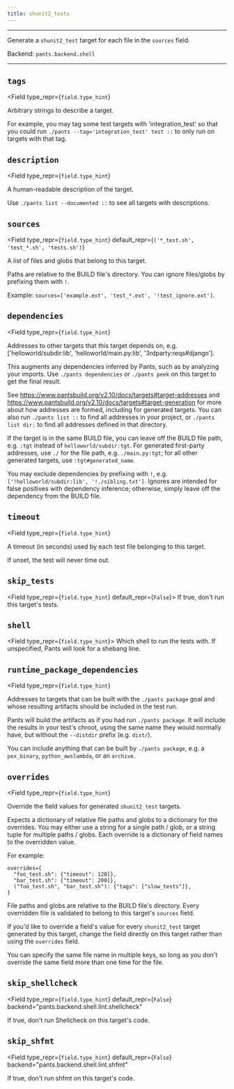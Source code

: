 ```yaml
---
title: shunit2_tests
---
```



---

Generate a `shunit2_test` target for each file in the `sources` field.

Backend: <span className="color--primary">`pants.backend.shell`</span>

---

<span className={styles.options}>

## `tags`

<Field
    type_repr={`field.type_hint`}
>

Arbitrary strings to describe a target.

For example, you may tag some test targets with &#x27;integration_test&#x27; so that you could run `./pants --tag='integration_test' test ::` to only run on targets with that tag.

</Field>

## `description`

<Field
    type_repr={`field.type_hint`}
>

A human-readable description of the target.

Use `./pants list --documented ::` to see all targets with descriptions.

</Field>

## `sources`

<Field
    type_repr={`field.type_hint`}
    default_repr={`('*_test.sh', 'test_*.sh', 'tests.sh')`}
>

A list of files and globs that belong to this target.

Paths are relative to the BUILD file&#x27;s directory. You can ignore files/globs by prefixing them with `!`.

Example: `sources=['example.ext', 'test_*.ext', '!test_ignore.ext']`.

</Field>

## `dependencies`

<Field
    type_repr={`field.type_hint`}
>

Addresses to other targets that this target depends on, e.g. [&#x27;helloworld/subdir:lib&#x27;, &#x27;helloworld/main.py:lib&#x27;, &#x27;3rdparty:reqs#django&#x27;].

This augments any dependencies inferred by Pants, such as by analyzing your imports. Use `./pants dependencies` or `./pants peek` on this target to get the final result.

See https://www.pantsbuild.org/v2.10/docs/targets#target-addresses and https://www.pantsbuild.org/v2.10/docs/targets#target-generation for more about how addresses are formed, including for generated targets. You can also run `./pants list ::` to find all addresses in your project, or `./pants list dir:` to find all addresses defined in that directory.

If the target is in the same BUILD file, you can leave off the BUILD file path, e.g. `:tgt` instead of `helloworld/subdir:tgt`. For generated first-party addresses, use `./` for the file path, e.g. `./main.py:tgt`; for all other generated targets, use `:tgt#generated_name`.

You may exclude dependencies by prefixing with `!`, e.g. `['!helloworld/subdir:lib', '!./sibling.txt']`. Ignores are intended for false positives with dependency inference; otherwise, simply leave off the dependency from the BUILD file.

</Field>

## `timeout`

<Field
    type_repr={`field.type_hint`}
>

A timeout (in seconds) used by each test file belonging to this target.

If unset, the test will never time out.

</Field>

## `skip_tests`

<Field type_repr={`field.type_hint`} default_repr={`False`}>
  If true, don&#x27;t run this target&#x27;s tests.
</Field>

## `shell`

<Field type_repr={`field.type_hint`}>
  Which shell to run the tests with. If unspecified, Pants will look for a
  shebang line.
</Field>

## `runtime_package_dependencies`

<Field
    type_repr={`field.type_hint`}
>

Addresses to targets that can be built with the `./pants package` goal and whose resulting artifacts should be included in the test run.

Pants will build the artifacts as if you had run `./pants package`. It will include the results in your test&#x27;s chroot, using the same name they would normally have, but without the `--distdir` prefix (e.g. `dist/`).

You can include anything that can be built by `./pants package`, e.g. a `pex_binary`, `python_awslambda`, or an `archive`.

</Field>

## `overrides`

<Field
    type_repr={`field.type_hint`}
>

Override the field values for generated `shunit2_test` targets.

Expects a dictionary of relative file paths and globs to a dictionary for the overrides. You may either use a string for a single path / glob, or a string tuple for multiple paths / globs. Each override is a dictionary of field names to the overridden value.

For example:

```
overrides={
  "foo_test.sh": {"timeout": 120]},
  "bar_test.sh": {"timeout": 200]},
  ("foo_test.sh", "bar_test.sh"): {"tags": ["slow_tests"]},
}
```

File paths and globs are relative to the BUILD file&#x27;s directory. Every overridden file is validated to belong to this target&#x27;s `sources` field.

If you&#x27;d like to override a field&#x27;s value for every `shunit2_test` target generated by this target, change the field directly on this target rather than using the `overrides` field.

You can specify the same file name in multiple keys, so long as you don&#x27;t override the same field more than one time for the file.

</Field>

## `skip_shellcheck`

<Field
  type_repr={`field.type_hint`}
  default_repr={`False`}
  backend="pants.backend.shell.lint.shellcheck"
>

If true, don&#x27;t run Shellcheck on this target&#x27;s code.

</Field>

## `skip_shfmt`

<Field
  type_repr={`field.type_hint`}
  default_repr={`False`}
  backend="pants.backend.shell.lint.shfmt"
>

If true, don&#x27;t run shfmt on this target&#x27;s code.

</Field>

</span>
